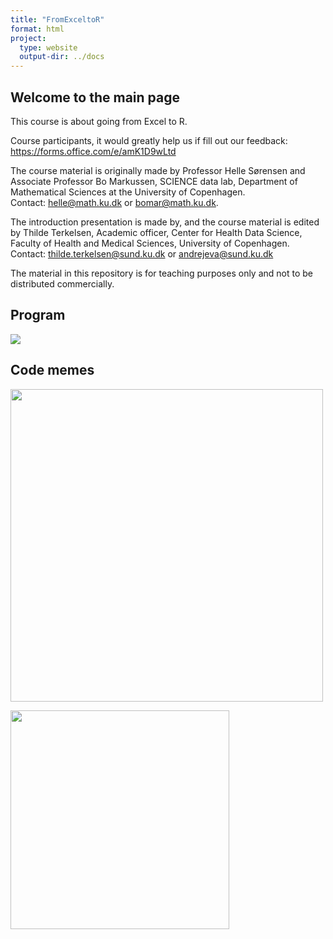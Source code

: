 ```yaml
---
title: "FromExceltoR"
format: html
project:
  type: website
  output-dir: ../docs
---
```


## Welcome to the main page

This course is about going from Excel to R.

Course participants, it would greatly help us if fill out our feedback: <https://forms.office.com/e/amK1D9wLtd>

The course material is originally made by Professor Helle Sørensen and Associate Professor Bo Markussen, SCIENCE data lab, Department of Mathematical Sciences at the University of Copenhagen. Contact: [helle\@math.ku.dk](mailto:helle@math.ku.dk) or [bomar\@math.ku.dk](mailto:bomar@math.ku.dk).

The introduction presentation is made by, and the course material is edited by Thilde Terkelsen, Academic officer, Center for Health Data Science, Faculty of Health and Medical Sciences, University of Copenhagen. Contact: [thilde.terkelsen\@sund.ku.dk](mailto:thilde.terkelsen@sund.ku.dk) or [andrejeva\@sund.ku.dk](mailto:andrejeva@sund.ku.dk)

The material in this repository is for teaching purposes only and not to be distributed commercially.

## Program

![](images/Program.png)

## Code memes

![](images/god_knows.jpeg){fig-align="center" width="500"}

![](images/dog_chatgpt.jpeg){fig-align="center" width="350"}
